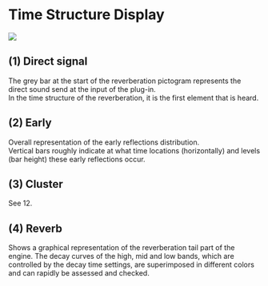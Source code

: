 # Time Structure Display
![](https://flux-shared.s3.amazonaws.com/doc_images/Plugins/ircam-verb-session/verb_session_03.png)

## (1) Direct signal
The grey bar at the start of the reverberation pictogram represents the direct sound send at the input of the plug-in.   
In the time structure of the reverberation, it is the first element that is heard.

## (2) Early
Overall representation of the early reflections distribution.  
Vertical bars roughly indicate at what time locations (horizontally) and levels (bar height) these early reflections occur.

## (3) Cluster
See 12.

## (4) Reverb
Shows a graphical representation of the reverberation tail part of the engine. The decay curves of the high, mid and low
bands, which are controlled by the decay time settings, are superimposed in different colors and can rapidly be assessed
and checked.

